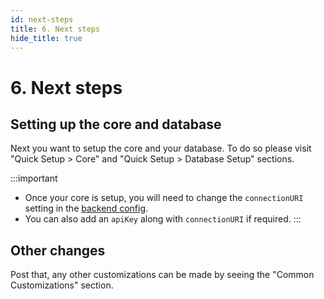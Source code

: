 ```yaml
---
id: next-steps
title: 6. Next steps
hide_title: true
---
```


<!-- COPY DOCS -->
<!-- ./thirdpartyemailpassword/nextjs/next-steps.mdx -->

# 6. Next steps

## Setting up the core and database
Next you want to setup the core and your database. To do so please visit "Quick Setup > Core" and "Quick Setup > Database Setup" sections.

:::important
- Once your core is setup, you will need to change the `connectionURI` setting in the [backend config](./init#4-create-a-backend-config-function).
- You can also add an `apiKey` along with `connectionURI` if required.
:::

## Other changes
Post that, any other customizations can be made by seeing the "Common Customizations" section.
